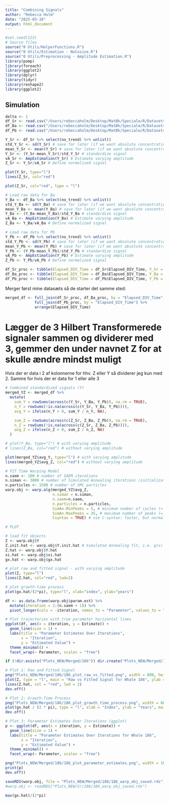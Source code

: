 ```yaml
---
title: "Combining Signals"
author: "Rebecca Holm"
date: "2025-03-18"
output: html_document
---
```


```r
#set.seed(123)
# Source files
source("0 Utils/HelperFunctions.R")
source("0 Utils/Estimation - NoCosine.R")
source("0 Utils/Preprocessing - Amplitude Estimation.R")
library(pomp)
library(foreach)
library(ggplot2)
library(dplyr)
library(tidyr)
library(reshape2)
library(ggplot2)
```

## Simulation

```r
delta <- 1
df_Sr <- read.csv("/Users/rebeccaholm/Desktop/MatØk/Speciale/R/Datasets_NEW/Sr/data_186.csv")
df_Ba <- read.csv("/Users/rebeccaholm/Desktop/MatØk/Speciale/R/Datasets_NEW/Ba/data_186.csv")
df_Pb <- read.csv("/Users/rebeccaholm/Desktop/MatØk/Speciale/R/Datasets_NEW/Pb/data_186.csv")
```

```r
Y_Sr <- df_Sr %>% select(no_trend) %>% unlist()
std_Y_Sr <- sd(Y_Sr) # save for later (if we want absolute concentration)
mean_Y_Sr <- mean(Y_Sr) # save for later (if we want absolute concentration)
Y_Sr <- (Y_Sr-mean_Y_Sr)/std_Y_Sr # standardize signal
vA_Sr <- AmpEstimation(Y_Sr) # Estimate varying amplitude
Z_Sr <- Y_Sr/vA_Sr # Define normalized signal
```

```r
plot(Y_Sr, type="l") 
lines(Z_Sr, col="red") 

plot(Z_Sr, col="red", type = "l")

```


```r
# Load raw data for Ba
Y_Ba <- df_Ba %>% select(no_trend) %>% unlist()
std_Y_Ba <- sd(Y_Ba) # save for later (if we want absolute concentration)
mean_Y_Ba <- mean(Y_Ba) # save for later (if we want absolute concentration)
Y_Ba <- (Y_Ba-mean_Y_Ba)/std_Y_Ba # standardize signal
vA_Ba <- AmpEstimation(Y_Ba) # Estimate varying amplitude
Z_Ba <- Y_Ba/vA_Ba # Define normalized signal
```

```r
# Load raw data for Pb
Y_Pb <- df_Pb %>% select(no_trend) %>% unlist()
std_Y_Pb <- sd(Y_Pb) # save for later (if we want absolute concentration)
mean_Y_Pb <- mean(Y_Pb) # save for later (if we want absolute concentration)
Y_Pb <- (Y_Pb-mean_Y_Pb)/std_Y_Pb # standardize signal
vA_Pb <- AmpEstimation(Y_Pb) # Estimate varying amplitude
Z_Pb <- Y_Pb/vA_Pb # Define normalized signal
```


```r
df_Sr_proc <- tibble(Elapsed_DIV_Time = df_Sr$Elapsed_DIV_Time, Y_Sr = Y_Sr, Z_Sr = Z_Sr)
df_Ba_proc <- tibble(Elapsed_DIV_Time = df_Ba$Elapsed_DIV_Time, Y_Ba = Y_Ba, Z_Ba = Z_Ba)
df_Pb_proc <- tibble(Elapsed_DIV_Time = df_Pb$Elapsed_DIV_Time, Y_Pb = Y_Pb, Z_Pb = Z_Pb)
```



Merger først mine datasæts så de starter det samme sted:
```r
merged_df <- full_join(df_Sr_proc, df_Ba_proc, by = "Elapsed_DIV_Time") %>%
             full_join(df_Pb_proc, by = "Elapsed_DIV_Time") %>%
             arrange(Elapsed_DIV_Time)
```


# Lægger de 3 Hilbert Transformerede signaler sammen og dividerer med 3, gemmer den under navnet Z for at skulle ændre mindst muligt 

Hvis der er data i 2 af kolonnerne for hhv. Z eller Y så dividerer jeg kun med 2. Samme for hvis der er data for 1 eller alle 3 
```r
# Combined standardized signals (Y)
merged_YZ <- merged_df %>%
  mutate(
    sum_Y = rowSums(across(c(Y_Sr, Y_Ba, Y_Pb)), na.rm = TRUE),
    n_Y = rowSums(!is.na(across(c(Y_Sr, Y_Ba, Y_Pb)))),
    avg_Y = ifelse(n_Y > 0, sum_Y / n_Y, NA),

    sum_Z = rowSums(across(c(Z_Sr, Z_Ba, Z_Pb)), na.rm = TRUE),
    n_Z = rowSums(!is.na(across(c(Z_Sr, Z_Ba, Z_Pb)))),
    avg_Z = ifelse(n_Z > 0, sum_Z / n_Z, NA)
  )
```

```r
# plot(Y_Ba, type="l") # with varying amplitude
# lines(Z_Ba, col="red") # without varying amplitude
```


```r
plot(merged_YZ$avg_Y, type="l") # with varying amplitude
lines(merged_YZ$avg_Z, col="red") # without varying amplitude
```


```r
# FIT Time Warping Model
n.saem <- 100 # number of SAEM iterations
n.siman <- 3000 # number of Simulated Annealing iterations (initialization)
n.particles <- 1500 # number of SMC particles
warp.obj <- warp.alg(merged_YZ$avg_Z,
                     n.siman = n.siman, 
                     n.saem=n.saem, 
                     n.particles = n.particles,
                     SimAn.MinPeaks = 5, # minimum number of cycles (= years)
                     SimAn.MaxPeaks = 35, # maximum number of peaks (= years)
                     Csyntax = TRUE) # use C-syntax: faster, but normal approximated model
```

```r
# PLOT

# load fit objects
Z <- warp.obj$Y
Z.init.hat <- warp.obj$Y.init.hat # Simulated Annealing fit, i.e. g(x) = piecewise linear
Z.hat <- warp.obj$Y.hat
xi.hat <- warp.obj$xi.hat
gx.hat <- warp.obj$gx.hat

# plot raw and fitted signal - with varying amplitude 
plot(Z, type="l")
lines(Z.hat, col="red", lwd=2)

# plot growth-time process
plot(gx.hat/(2*pi), type="l", xlab="index", ylab="years")

df <- as.data.frame(warp.obj$param.est) %>%
  mutate(iteration = 1:(n.saem + 1)) %>%
  pivot_longer(cols = -iteration, names_to = "Parameter", values_to = "Estimate")

# Plot trajectories with true parameter horizontal lines
ggplot(df, aes(x = iteration, y = Estimate)) +
  geom_line(size = 1) +
  labs(title = "Parameter Estimates Over Iterations",
       x = "Iteration",
       y = "Estimated Value") +
  theme_minimal() +
  facet_wrap(~ Parameter, scales = "free")
```


```r
if (!dir.exists("Plots_NEW/Merged/186")) dir.create("Plots_NEW/Merged/186")

# Plot 1: Raw and Fitted Signal
png("Plots_NEW/Merged/186/186_plot_raw_vs_fitted.png", width = 800, height = 600)
plot(Z, type = "l", main = "Raw vs Fitted Signal for Whale 186", ylab = "Signal", xlab = "Index")
lines(Z.hat, col = "red", lwd = 2)
dev.off()

# Plot 2: Growth-Time Process
png("Plots_NEW/Merged/186/186_plot_growth_time_process.png", width = 800, height = 600)
plot(gx.hat / (2 * pi), type = "l", xlab = "Index", ylab = "Years", main = "Growth-Time Process for Whale 186")
dev.off()

# Plot 3: Parameter Estimates Over Iterations (ggplot)
p <- ggplot(df, aes(x = iteration, y = Estimate)) +
  geom_line(size = 1) +
  labs(title = "Parameter Estimates Over Iterations for Whale 186",
       x = "Iteration",
       y = "Estimated Value") +
  theme_minimal() +
  facet_wrap(~ Parameter, scales = "free")

png("Plots_NEW/Merged/186/186_plot_parameter_estimates.png", width = 1000, height = 800)
print(p)
dev.off()

saveRDS(warp.obj, file = "Plots_NEW/Merged/186/186_warp_obj_saved.rds")
#warp.obj <- readRDS("Plots_NEW/Sr/186/186_warp_obj_saved.rds")

```


```r
max(gx.hat)/(2*pi)
```


